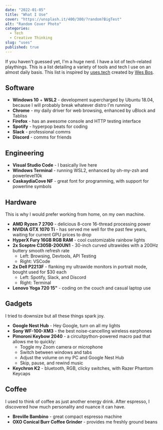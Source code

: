 ```yaml
---
date: "2022-01-05"
title: "What I Use"
cover: "https://unsplash.it/400/300/?random?BigTest"
alt: "Random Cover Photo"
categories:
  - Tech
  - Creative Thinking
slug: "uses"
published: true
---
```


If you haven't guessed yet, I'm a huge nerd. I have a lot of tech-related playthings. This is a list detailing a variety of tools and tech I use on an almost daily basis. This list is inspired by [uses.tech](https://uses.tech/) created by [Wes Bos](https://wesbos.com/).

## Software

- **Windows 10** + **WSL2** - development supercharged by Ubuntu 18.04, because I will probably break whatever distro I'm running
- **Chrome** - my daily driver for web browsing, enhanced by uBlock and Tabliss
- **Firefox** - has an awesome console and HTTP testing interface
- **Spotify** - hyperpop beats for coding
- **Slack** - professional comms
- **Discord** - comms for friends

## Engineering

- **Visual Studio Code** - I basically live here
- **Windows Terminal** - running WSL2, enhanced by oh-my-zsh and powerlevel10k
- **CaskaydiaCove NF** - great font for programming, with support for powerline symbols

## Hardware

This is why I would prefer working from home, on my own machine.

- **AMD Ryzen 7 2700** - delicious 8-core 16-thread processing power
- **NVIDIA GTX 1070 Ti** - has served me well for the past few years, waiting for current GPU prices to drop
- **HyperX Fury 16GB RGB RAM** - cool customizable rainbow lights
- **2x Sceptre C305B-200UN1** - 30-inch curved ultrawides with a 200Hz buttery smooth refresh rate
  - Left: Browsing, Devtools, API Testing
  - Right: VSCode
- **2x Dell P2213F** - flanking my ultrawide monitors in portrait mode, bought used for $30 each
  - Left: Spotify, Slack, and Discord
  - Right: Terminal
- **Lenovo Yoga 720 15"** - coding on the couch and casual laptop use

## Gadgets

I tried to downsize but all these things spark joy.

- **Google Nest Hub** - Hey Google, turn on all my lights
- **Sony WF-100-XM3** - the best noise-cancelling wireless earphones
- **Pimoroni Keybow 2040** - a circuitpython-powered macro pad that allows me to quickly:
  - Toggle my Zoom camera or microphone
  - Switch between windows and tabs
  - Adjust the volume on my PC and Google Nest Hub
  - Skip, pause, and rewind music
- **Keychron K2** - bluetooth, RGB, clicky switches, with Razer Phantom Keycaps

## Coffee

I used to think of coffee as just another energy drink. After espresso, I discovered how much personality and nuance it can have.

- **Breville Bambino** - great compact espresso machine
- **OXO Conical Burr Coffee Grinder** - provides me freshly ground beans
